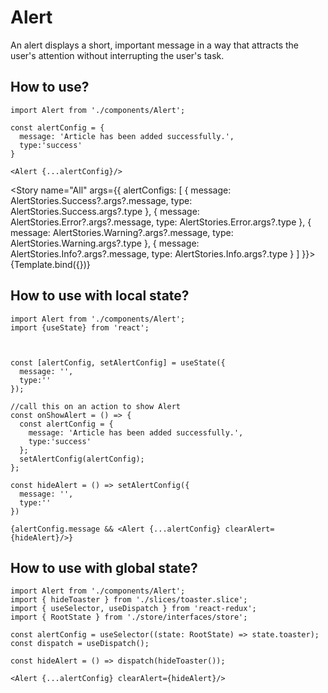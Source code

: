 

<Meta title="Basic UI/Alert" component={AlertVariants} />



# Alert
An alert displays a short, important message in a way that attracts the user's attention without interrupting the user's task.

## How to use?
```
import Alert from './components/Alert';

const alertConfig = {
  message: 'Article has been added successfully.',
  type:'success'
}

<Alert {...alertConfig}/>
```

<Story
  name="All"
  args={{
    alertConfigs: [
        { message: AlertStories.Success?.args?.message, type: AlertStories.Success.args?.type },
        { message: AlertStories.Error?.args?.message, type: AlertStories.Error.args?.type },
        { message: AlertStories.Warning?.args?.message, type: AlertStories.Warning.args?.type },
        { message: AlertStories.Info?.args?.message, type: AlertStories.Info.args?.type }
    ]
  }}>
  {Template.bind({})}
</Story>

## How to use with local state?
```
import Alert from './components/Alert';
import {useState} from 'react';



const [alertConfig, setAlertConfig] = useState({
  message: '',
  type:''
});

//call this on an action to show Alert
const onShowAlert = () => {
  const alertConfig = {
    message: 'Article has been added successfully.',
    type:'success'
  };
  setAlertConfig(alertConfig);
};

const hideAlert = () => setAlertConfig({
  message: '',
  type:''
})

{alertConfig.message && <Alert {...alertConfig} clearAlert={hideAlert}/>}
```

## How to use with global state?
```
import Alert from './components/Alert';
import { hideToaster } from './slices/toaster.slice';
import { useSelector, useDispatch } from 'react-redux';
import { RootState } from './store/interfaces/store';

const alertConfig = useSelector((state: RootState) => state.toaster);
const dispatch = useDispatch();

const hideAlert = () => dispatch(hideToaster());

<Alert {...alertConfig} clearAlert={hideAlert}/>
```



